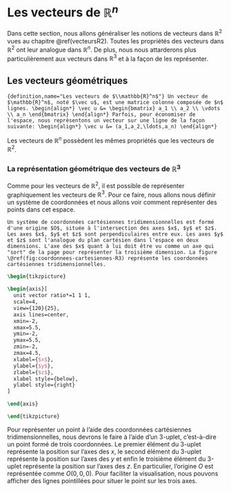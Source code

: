 # Les vecteurs de $\mathbb{R}^n$ {#vecteursRn}

Dans cette section, nous allons généraliser les notions de vecteurs dans $\mathbb{R}^2$ vues au chapitre \@ref(vecteursR2). Toutes les propriétés des vecteurs dans $\mathbb{R}^2$ ont leur analogue dans $\mathbb{R}^n$. De plus, nous nous attarderons plus particulièrement aux vecteurs dans $\mathbb{R}^3$ et à la façon de les représenter.

## Les vecteurs géométriques

```{definition,name="Les vecteurs de $\\mathbb{R}^n$"}
Un vecteur de $\mathbb{R}^n$, noté $\vec u$, est une matrice colonne composée de $n$ lignes.
\begin{align*}
\vec u &= \begin{bmatrix}
a_1 \\
a_2 \\
\vdots \\
a_n
\end{bmatrix}
\end{align*}
Parfois, pour économiser de l'espace, nous représentons un vecteur sur une ligne de la façon suivante:
\begin{align*}
\vec u &= (a_1,a_2,\ldots,a_n)
\end{align*}
```

Les vecteurs de $\mathbb{R}^n$ possèdent les mêmes propriétés que les vecteurs de $\mathbb{R}^2$.

### La représentation géométrique des vecteurs de $\mathbb{R}^3$

Comme pour les vecteurs de $\mathbb{R}^2$, il est possible de représenter graphiquement les vecteurs de $\mathbb{R}^3$. Pour ce faire, nous allons nous définir un système de coordonnées et nous allons voir comment représenter des points dans cet espace.

```definition
Un système de coordonnées cartésiennes tridimensionnelles est formé d'une origine $O$, située à l'intersection des axes $x$, $y$ et $z$. Les axes $x$, $y$ et $z$ sont perpendiculaires entre eux. Les axes $y$ et $z$ sont l'analogue du plan cartésien dans l'espace en deux dimensions. L'axe des $x$ quant à lui doit être vu comme un axe qui "sort" de la page pour représenter la troisième dimension. La figure \@ref(fig:coordonnees-cartesiennes-R3) représente les coordonnées cartésiennes tridimensionnelles.
```

```tikz
\begin{tikzpicture}

\begin{axis}[
  unit vector ratio*=1 1 1,
  scale=4,
  view={120}{25},
  axis lines=center,
  xmin=-2,
  xmax=5.5,
  ymin=-2,
  ymax=5.5,
  zmin=-2,
  zmax=4.5,
  xlabel={$x$},
  ylabel={$y$},
  zlabel={$z$},
  xlabel style={below},
  ylabel style={right}
]

\end{axis}

\end{tikzpicture}
```

Pour représenter un point à l'aide des coordonnées cartésiennes tridimensionnelles, nous devrons le faire à l'aide d'un 3-uplet, c'est-à-dire un point formé de trois coordonnées. 
\begin{align*}
P(x_1,y_1,z_1)
\end{align*}
Le premier élément du 3-uplet représente la position sur l'axes des $x$, le second élément du 3-uplet représente la position sur l'axes des $y$ et enfin le troisième élément du 3-uplet représente la position sur l'axes des $z$. En particulier, l'origine $O$ est représentée comme $O(0,0,0)$. Pour faciliter la visualisation, nous pouvons afficher des lignes pointillées pour situer le point sur les trois axes.



